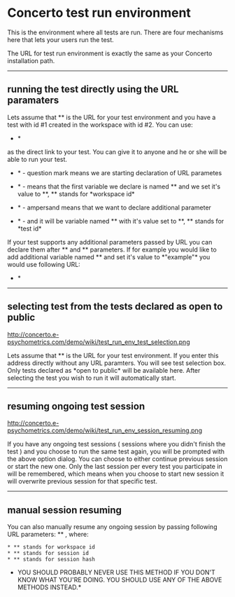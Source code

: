 =Concerto test run environment=

This is the environment where all tests are run. There are four mechanisms here that lets your users run the test.

The URL for test run environment is exactly the same as your Concerto installation path.

----

==running the test directly using the URL paramaters==

Lets assume that *{{{http://domain.com/}}}* is the URL for your test environment and you have a test with id #1 created in the workspace with id #2. You can use:

*{{{http://domain.com/?wid=2&tid=1}}}* 

as the direct link to your test. You can give it to anyone and he or she will be able to run your test. 

*{{{?}}}* - question mark means we are starting declaration of URL parametes

*{{{wid=2}}}* - means that the first variable we declare is named *{{{wid}}}* and we set it's value to *{{{2}}}*, *{{{wid}}}* stands for *workspace id*

*{{{&}}}* - ampersand means that we want to declare additional parameter

*{{{tid=1}}}* - and it will be variable named *{{{tid}}}* with it's value set to *{{{1}}}*, *{{{tid}}}* stands for *test id*

If your test supports any additional parameters passed by URL you can declare them after *{{{wid}}}* and *{{{tid}}}* parameters. If for example you would like to add additional variable named *{{{var1}}}* and set it's value to *"example"* you would use following URL:

*{{{http://domain.com/?wid=2&tid=1&var1=example}}}* 

----

==selecting test from the tests declared as open to public==

http://concerto.e-psychometrics.com/demo/wiki/test_run_env_test_selection.png

Lets assume that *{{{http://domain.com/}}}* is the URL for your test environment. If you enter this address directly without any URL paramters. You will see test selection box. Only tests declared as *open to public* will be available here. After selecting the test you wish to run it will automatically start.

----

==resuming ongoing test session==

http://concerto.e-psychometrics.com/demo/wiki/test_run_env_session_resuming.png

If you have any ongoing test sessions ( sessions where you didn't finish the test ) and you choose to run the same test again, you will be prompted with the above option dialog. You can choose to either continue previous session or start the new one. Only the last session per every test you participate in will be remembered, which means when you choose to start new session it will overwrite previous session for that specific test.

----

==manual session resuming==

You can also manually resume any ongoing session by passing following URL parameters: *{{{wid, sid, hash}}}* , where:

 * *{{{wid}}}* stands for workspace id
 * *{{{sid}}}* stands for session id
 * *{{{hash}}}* stands for session hash

*YOU SHOULD PROBABLY NEVER USE THIS METHOD IF YOU DON'T KNOW WHAT YOU'RE DOING. YOU SHOULD USE ANY OF THE ABOVE METHODS INSTEAD.*
